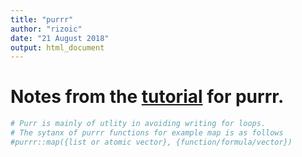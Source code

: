 ```yaml
---
title: "purrr"
author: "rizoic"
date: "21 August 2018"
output: html_document
---
```


# Notes from the [tutorial](https://jennybc.github.io/purrr-tutorial/) for purrr.

```r
# Purr is mainly of utlity in avoiding writing for loops.
# The sytanx of purrr functions for example map is as follows
#purrr::map({list or atomic vector}, {function/formula/vector})

```

